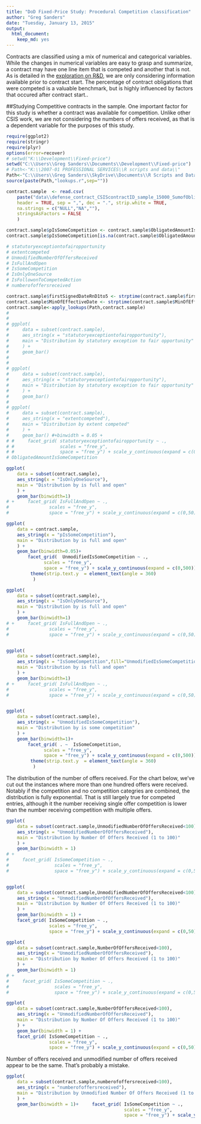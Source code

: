 ```yaml
---
title: "DoD Fixed-Price Study: Procedural Competition classification"
author: "Greg Sanders"
date: "Tuesday, January 13, 2015"
output:
  html_document:
    keep_md: yes
---
```


Contracts are classified using a mix of numerical and categorical variables. While the changes in numerical variables are easy to grasp and summarize, a contract may have one line item that is competed and another that is not. As is detailed in the [exploration on R&D](RnD_1to5_exploration.md), we are only considering information available prior to contract start. The percentage of contract obligations that were competed is a valuable benchmark, but is highly influenced by factors that occured after contract start..

##Studying Competitive  contracts in the sample.
One important factor for this study is whether a contract was available for competition. Unlike other CSIS work, we are not considering the numbers of offers received, as that is a dependent variable for the purposes of this study.

```r
require(ggplot2)
require(stringr)
require(plyr)
options(error=recover)
# setwd("K:\\Development\\Fixed-price")
setwd("C:\\Users\\Greg Sanders\\Documents\\Development\\Fixed-price")
# Path<-"K:\\2007-01 PROFESSIONAL SERVICES\\R scripts and data\\"
Path<-"C:\\Users\\Greg Sanders\\SkyDrive\\Documents\\R Scripts and Data SkyDrive\\"
source(paste(Path,"lookups.r",sep=""))

contract.sample  <- read.csv(
    paste("data\\defense_contract_CSIScontractID_sample_15000_SumofObligatedAmount.csv", sep = ""),
    header = TRUE, sep = ",", dec = ".", strip.white = TRUE, 
    na.strings = c("NULL","NA",""),
    stringsAsFactors = FALSE
    )

contract.sample$pIsSomeCompetition <- contract.sample$ObligatedAmountIsSomeCompetition/contract.sample$ObligatedAmount
contract.sample$pIsSomeCompetition[is.na(contract.sample$ObligatedAmountIsSomeCompetition)] <- 0

# statutoryexceptiontofairopportunity
# extentcompeted        '
# UnmodifiedNumberOfOffersReceived
# IsFullAndOpen
# IsSomeCompetition        
# IsOnlyOneSource
# IsFollowonToCompetedAction
# numberofoffersreceived

contract.sample$firstSignedDateRnD1to5 <- strptime(contract.sample$firstSignedDateRnD1to5, "%Y-%m-%d")
contract.sample$MinOfEffectiveDate <- strptime(contract.sample$MinOfEffectiveDate, "%Y-%m-%d")
contract.sample<-apply_lookups(Path,contract.sample)
# 
# 
# ggplot(
#     data = subset(contract.sample),
#     aes_string(x = "statutoryexceptiontofairopportunity"),
#     main = "Distribution by statutory exception to fair opportunity"
#     ) +
#     geom_bar()
# 
# 
# ggplot(
#     data = subset(contract.sample),
#     aes_string(x = "statutoryexceptiontofairopportunity"),
#     main = "Distribution by statutory exception to fair opportunity"
#     ) +
#     geom_bar()
# 
# ggplot(
#     data = subset(contract.sample),
#     aes_string(x = "extentcompeted"),
#     main = "Distribution by extent competed"
#     ) +
#     geom_bar() #+binwidth = 0.05 + 
# #     facet_grid( statutoryexceptiontofairopportunity ~ .,
# #                 scales = "free_y",
# #                 space = "free_y") + scale_y_continuous(expand = c(0,50)) 
# ObligatedAmountIsSomeCompetition

ggplot(
    data = subset(contract.sample),
    aes_string(x = "IsOnlyOneSource"),
    main = "Distribution by is full and open"
    ) +
    geom_bar(binwidth=1)
# +     facet_grid( IsFullAndOpen ~ .,
#               scales = "free_y",
#               space = "free_y") + scale_y_continuous(expand = c(0,50)) 

ggplot(
    data = contract.sample,
    aes_string(x = "pIsSomeCompetition"),
    main = "Distribution by is full and open"
    ) +
    geom_bar(binwidth=0.05)+     
        facet_grid(  UnmodifiedIsSomeCompetition ~ .,
              scales = "free_y",
              space = "free_y") + scale_y_continuous(expand = c(0,500)) +
         theme(strip.text.y  = element_text(angle = 360)
          )

ggplot(
    data = subset(contract.sample),
    aes_string(x = "IsOnlyOneSource"),
    main = "Distribution by is full and open"
    ) +
    geom_bar(binwidth=1)
# +     facet_grid( IsFullAndOpen ~ .,
#               scales = "free_y",
#               space = "free_y") + scale_y_continuous(expand = c(0,50)) 


ggplot(
    data = subset(contract.sample),
    aes_string(x = "IsSomeCompetition",fill="UnmodifiedIsSomeCompetition"),
    main = "Distribution by is full and open"
    ) +
    geom_bar(binwidth=1)
# +     facet_grid( IsFullAndOpen ~ .,
#               scales = "free_y",
#               space = "free_y") + scale_y_continuous(expand = c(0,50)) 


ggplot(
    data = subset(contract.sample),
    aes_string(x = "UnmodifiedIsSomeCompetition"),
    main = "Distribution by is some competition"
    ) +
    geom_bar(binwidth=1)+     
        facet_grid( . ~  IsSomeCompetition,
              scales = "free_y",
              space = "free_y") + scale_y_continuous(expand = c(0,500)) +
         theme(strip.text.y  = element_text(angle = 360)
          )


```

The distribution of the number of offers received. For the chart below, we've cut out the instances where more than one hundred offers were received. Notably if the competition and no competition categries are combined, the distribution is fully exponential. That is still largely true for competed entries, although it the number receiving single offer competition is lower than the number receiving competition with multiple offers.

```r
ggplot(
    data = subset(contract.sample,UnmodifiedNumberOfOffersReceived<100),
    aes_string(x = "UnmodifiedNumberOfOffersReceived"),
    main = "Distribution by Number Of Offers Received (1 to 100)"
    ) +
    geom_bar(binwidth = 1)
# + 
#     facet_grid( IsSomeCompetition ~ .,
#                 scales = "free_y",
#                 space = "free_y") + scale_y_continuous(expand = c(0,50)) 


ggplot(
    data = subset(contract.sample,UnmodifiedNumberOfOffersReceived<100),
    aes_string(x = "UnmodifiedNumberOfOffersReceived"),
    main = "Distribution by Number Of Offers Received (1 to 100)"
    ) +
    geom_bar(binwidth = 1) + 
    facet_grid( IsSomeCompetition ~ .,
                scales = "free_y",
                space = "free_y") + scale_y_continuous(expand = c(0,50)) 

ggplot(
    data = subset(contract.sample,NumberOfOffersReceived<100),
    aes_string(x = "UnmodifiedNumberOfOffersReceived"),
    main = "Distribution by Number Of Offers Received (1 to 100)"
    ) +
    geom_bar(binwidth = 1)
# + 
#     facet_grid( IsSomeCompetition ~ .,
#                 scales = "free_y",
#                 space = "free_y") + scale_y_continuous(expand = c(0,50)) 

ggplot(
    data = subset(contract.sample,NumberOfOffersReceived<100),
    aes_string(x = "UnmodifiedNumberOfOffersReceived"),
    main = "Distribution by Number Of Offers Received (1 to 100)"
    ) +
    geom_bar(binwidth = 1) + 
    facet_grid( IsSomeCompetition ~ .,
                scales = "free_y",
                space = "free_y") + scale_y_continuous(expand = c(0,50)) 


```



Number of offers received and unmodified number of offers received appear to be the same. That's probably a mistake.


```r
ggplot(
    data = subset(contract.sample,numberofoffersreceived<100),
    aes_string(x = "numberofoffersreceived"),
    main = "Distribution by Unmodified Number Of Offers Received (1 to 100)"
    ) +
    geom_bar(binwidth = 1)+     facet_grid( IsSomeCompetition ~ .,
                                            scales = "free_y",
                                            space = "free_y") + scale_y_continuous(expand = c(0,50)) 


```




